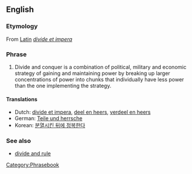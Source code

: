 ==English==

===Etymology===
From [[w:Latin|Latin]] ''[[divide et impera]]''

===Phrase===
{{infl|en|phrase}}

# Divide and conquer is a combination of political, military and economic strategy of gaining and maintaining power by breaking up larger concentrations of power into chunks that individually have less power than the one implementing the strategy.

====Translations====
{{trans-top|Divide and conquer}}
*Dutch: [[divide et impera]], [[deel en heers]], [[verdeel en heers]]
*German: [[Teile und herrsche]]
*Korean: [[분열시킨 뒤에 정복한다]]
{{trans-mid}}
{{trans-bottom}}

===See also===
*[[divide and rule]]

[[Category:Phrasebook]]